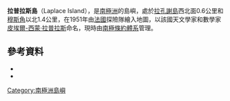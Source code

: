 {{coord|66|47|S|141|28|E|source:GNIS|display=title}}

'''拉普拉斯島'''（Laplace Island），是[[南極洲|南極洲]]的島嶼，處於[[拉孔謝島|拉孔謝島]]西北面0.6公里和[[穆斯角|穆斯角]]以北1.4公里，在1951年由[[法國|法國]]探險隊繪入地圖，以該國天文學家和數學家[[皮埃爾-西蒙·拉普拉斯|皮埃爾-西蒙·拉普拉斯]]命名，現時由[[南極條約體系|南極條約體系]]管理。

==參考資料==
*{{cite gnis | type = antarid | id = 8496| name = Laplace Island | accessdate = 2013-05-31}}
*{{usgs-gazetteer|id=8496|name=Laplace Island}}

{{DEFAULTSORT:Laplace Island}}
[[Category:南極洲島嶼|Category:南極洲島嶼]]


{{AdélieLand-geo-stub}}